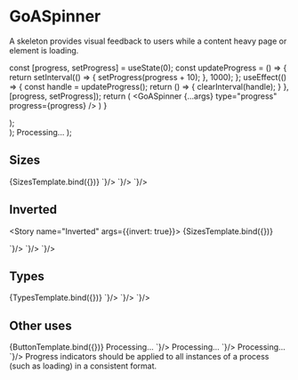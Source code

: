 
<Meta title="Components/Spinner" component={GoASpinner} />

# GoASpinner

A skeleton provides visual feedback to users while a content heavy page or element is loading.

  const [progress, setProgress] = useState(0);
  const updateProgress = () => {
    return setInterval(() => {
      setProgress(progress + 10);
    }, 1000);
  };
  useEffect(() => {
    const handle = updateProgress();
    return () => {
      clearInterval(handle);
    }
  }, [progress, setProgress]);
  return (
    <GoASpinner {...args} type="progress" progress={progress} />
  )
}

  <div style={{backgroundColor: args.invert ? 'var(--goa-color-primary)' : '', padding: '2rem', display: 'flex', justifyContent: 'center', gap: '1rem', alignItems: 'center'}}>
    <GoASpinner {...args} size="small" />
    <GoASpinner {...args} size="medium" />
    <GoASpinner {...args} size="large" />
    <GoASpinner {...args} size="xlarge" />
  </div>
);

  <div style={{padding: '2rem', display: 'flex', justifyContent: 'center', gap: '1rem', alignItems: 'center'}}>
    <ProgressSpinner size="large" />
    <GoASpinner size="large" type="infinite" />
  </div>
);

  <GoAButton>
    Processing... <GoASpinner size="small" invert />
  </GoAButton>
);

## Sizes

<Story name="Sizes">
  {SizesTemplate.bind({})}
</Story>

<Tabs>
  <Tab label="Web Component">
    <CodeSnippet lang="html" code={`
      <goa-spinner type="progress" size="small" />
      <goa-spinner type="progress" size="medium" />
      <goa-spinner type="progress" size="large" />
      <goa-spinner type="progress" size="xlarge" />
    `}/>
  </Tab>
  <Tab label="Angular">
    <CodeSnippet lang="html" code={`
      <goa-spinner type="progress" size="small" />
      <goa-spinner type="progress" size="medium" />
      <goa-spinner type="progress" size="large" />
      <goa-spinner type="progress" size="xlarge" />
    `}/>
  </Tab>
  <Tab label="React">
    <CodeSnippet lang="jsx" code={`
      <GoASpinner type="progress" size="small" />
      <GoASpinner type="progress" size="medium" />
      <GoASpinner type="progress" size="large" />
      <GoASpinner type="progress" size="xlarge" />
    `}/>
  </Tab>
</Tabs>

## Inverted

<Story name="Inverted" args={{invert: true}}>
  {SizesTemplate.bind({})}
</Story>

<Tabs>
  <Tab label="Web Component">
    <CodeSnippet lang="html" code={`
      <goa-spinner type="progress" size="small" invert />
      <goa-spinner type="progress" size="medium" invert />
      <goa-spinner type="progress" size="large" invert />
      <goa-spinner type="progress" size="xlarge" invert />
    `}/>
  </Tab>
  <Tab label="Angular">
    <CodeSnippet lang="html" code={`
      <goa-spinner type="progress" size="small" invert />
      <goa-spinner type="progress" size="medium" invert />
      <goa-spinner type="progress" size="large" invert />
      <goa-spinner type="progress" size="xlarge" invert />
    `}/>
  </Tab>
  <Tab label="React">
    <CodeSnippet lang="jsx" code={`
      <GoASpinner type="progress" size="small" invert={true} />
      <GoASpinner type="progress" size="medium" invert={true} />
      <GoASpinner type="progress" size="large" invert={true} />
      <GoASpinner type="progress" size="xlarge" invert={true} />
    `}/>
  </Tab>
</Tabs>

## Types

<Story name="Types">
  {TypesTemplate.bind({})}
</Story>

<Tabs>
  <Tab label="Web Component">
    <CodeSnippet lang="html" code={`
      <goa-spinner id="progress" type="progress" size="large" />
      <goa-spinner type="infinite" size="large" />
    `}/>
    <CodeSnippet lang="js" code={`
      const p = document.querySelector('#progress');
      p.setAttribute('progress', someValue);
    `}/>
  </Tab>
  <Tab label="Angular">
    <CodeSnippet lang="html" code={`
      <goa-spinner type="progress" size="large" [progress]="progress" />
      <goa-spinner type="infinite" size="large" />
    `}/>
  </Tab>
  <Tab label="React">
    <CodeSnippet lang="jsx" code={`
      <GoASpinner type="progress" size="large" progress={progress} />
      <GoASpinner type="infinite" size="large" />
    `}/>
  </Tab>
</Tabs>

## Other uses

<Story name="Button">
  {ButtonTemplate.bind({})}
</Story>

<Tabs>
  <Tab label="Web Component">
    <CodeSnippet lang="html" code={`
      <goa-button>
        Processing... <goa-spinner size="small" invert />
      </goa-button>
    `}/>
  </Tab>
  <Tab label="Angular">
    <CodeSnippet lang="html" code={`
      <goa-button>
        Processing... <goa-spinner size="small" invert />
      </goa-button>
    `}/>
  </Tab>
  <Tab label="React">
    <CodeSnippet lang="jsx" code={`
      <GoAButton>
        Processing... <GoASpinner size="small" invert />
      </GoAButton>
    `}/>
  </Tab>
</Tabs>


<Note type="best-practices">
  Progress indicators should be applied to all instances of a process (such as loading) in a consistent format.
</Note>
